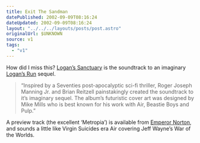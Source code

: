 ```yaml
---
title: Exit The Sandman
datePublished: 2002-09-09T08:16:24
dateUpdated: 2002-09-09T08:16:24
layout: "../../../layouts/posts/post.astro"
originalUrl: $UNKNOWN
source: v1
tags:
  - "v1"
---
```


How did I miss this? [Logan&#8217;s Sanctuary][1] is the soundtrack to an imaginary [Logan&#8217;s Run][2] sequel.

> &#8220;Inspired by a Seventies post-apocalyptic sci-fi thriller, Roger Joseph Manning Jr. and Brian Reitzell painstakingly created the soundtrack to it&#8217;s imaginary sequel. The album&#8217;s futuristic cover art was designed by Mike Mills who is best known for his work with Air, Beastie Boys and Pulp.&#8221;

A preview track (the excellent &#8216;Metropia&#8217;) is available from [Emperor Norton][3], and sounds a little like Virgin Suicides era Air covering Jeff Wayne&#8217;s War of the Worlds.

[1]: http://www.amazon.co.uk/exec/obidos/ASIN/B00004TCO4/ohsky "Amazon.co.uk: Logan's Sanctuary"
[2]: http://uk.imdb.com/Title?0074812 "IMDb: Logan's Run"
[3]: http://www.emperornorton.com/mod/artistpage.php3?artist=logans_sanctuary "Emperor Norton Records: Logan's Sanctuary"
